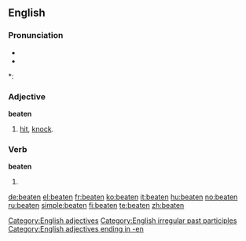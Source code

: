 ==English==

===Pronunciation===
* {{IPA|/'bitən/}}
* {{audio|en-us-beaten.ogg|Audio (US)}}

*: {{rhymes|iːtən}}

===Adjective===
'''beaten'''

# [[hit]], [[knock]].

===Verb===
'''beaten'''

# {{past participle of|[[beat]]}}
<!--this belongs on the pgae for "beat"===Translations===
* Dutch: [[geslagen]], [[geklopt]]-->

[[Category:English adjectives]]
[[Category:English irregular past participles]]
[[Category:English adjectives ending in -en]]

[[de:beaten]]
[[el:beaten]]
[[fr:beaten]]
[[ko:beaten]]
[[it:beaten]]
[[hu:beaten]]
[[no:beaten]]
[[ru:beaten]]
[[simple:beaten]]
[[fi:beaten]]
[[te:beaten]]
[[zh:beaten]]